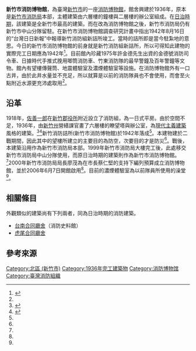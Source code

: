 {{Infobox Museum
 |名称    = 新竹市消防博物館
 |其他名称= Hsinchu City Fire Museum
 |图像    = 新竹消防組.jpg
 |图像大小= 280px
 |图像说明=
 |前身
 |成立时间=1999年 
 |地址    = {{TWN}}[[新竹市|新竹市]]北區中山路4號
 |类型    = 公立
 |馆藏规模= 
 |年参观人数= 
 |开放时间= 
 |官方网站= [http://www.hcfd.gov.tw/museum/ 官方網址]
}}
{{TW monument 
| name = 新竹市消防博物館
| image =
| imagename =
| formername = 新竹市消防組、新竹市消防局
| class = 辦公廳舍
| level = 歷史建築
| date = 2015年10月25日
| coordinates = {{Coord|24.806434|120.968055|display=inline,title|scale:10000}} 
| time = 1936-1942年
| reg_url = https://nchdb.boch.gov.tw/assets/overview/monument/20181224000001
}}

'''新竹市消防博物館'''，為臺灣[[新竹市|新竹市]]的一座[[消防|消防]][[博物館|博物館]]，館舍興建於1936年，原本是[[新竹市消防局|新竹市消防局]]本部，主體建築由六層樓的鐘樓與二層樓的辦公室組成{{r|走}}。在[[臺灣日治時期|日治時期]]，該建築是全新竹市最高的建築{{r|走}}。而在改為消防博物館之後，新竹市消防局仍有新竹市中山分隊留駐{{r|走}}。在新竹市消防博物館調查研究計畫中指出1942年8月16日的“台灣日日新報”中報導新竹消防組新詰所竣工。當時的詰所即是當今駐紮地的意思。今日的新竹市消防博物館的前身就是新竹消防組新詰所，所以可得知此建物的實際完工日期應為1942年<ref name=":1">{{Cite book|title=108年度市定古蹟-新竹市消防博物館調查研究計畫-「修復及再利用計畫」期末報告書|last=范|first=綱城|publisher=范綱城建築師事務所|year=2020|isbn=|location=台灣|pages=2-53}}</ref>。目前館內珍藏1975年許金德先生出資的金德號消防司令車、日據時代手推式脕用唧筒消防車、竹東消防隊的最早警鐘及百年警鐘等文物。館內有望樓傳聲筒、地震體驗室及濃煙體驗室等設施。在消防博物館外有一口古井，由於此井水量並不充足，所以就算是以前的消防隊員也不會使用，而會至火點附近水源更充沛處取用<ref name=":1" />。

== 沿革 ==
1918年，[[佐善一郎|佐善一郎]]在[[新竹郡役所|新竹郡役所]]附近設立了消防組，為一日式平房。由於空間不足，1936年，由[[新竹州|新竹州]]營繕課官畫了六層樓的瞭望塔與辦公室，為[[现代主义建筑|現代主義建築]]風格的建築。<ref name=":0">{{Cite web|url=https://www.ntl.edu.tw/public/Attachment/5111210592245.pdf|title=消防組到消防博物館：新竹消防博物館|accessdate=|author=蕭景文|date=|publisher=|archive-date=2019-06-08|archive-url=https://web.archive.org/web/20190608135347/https://www.ntl.edu.tw/public/Attachment/5111210592245.pdf|dead-url=no}}</ref><ref>{{Cite web|url=https://nchdb.boch.gov.tw/assets/overview/monument/20181224000001|title=新竹市消防博物館|accessdate=|author=|date=|publisher=國家文化資產網|archive-date=2019-06-09|archive-url=https://web.archive.org/web/20190609094018/https://nchdb.boch.gov.tw/assets/overview/monument/20181224000001|dead-url=no}}</ref>新竹消防詰所(新竹市消防博物館)於1942年落成<ref name=":1" />。本建物建於二戰期間，因此其中的望樓所建立的主要目的為防空，次要目的才是防災<ref name=":1" />。戰後，本建築沿用作為新竹市消防局本部。1999年新竹市消防局大樓完工後，此處移交新竹市消防局中山分隊使用，而原日治時期的建築則作為新竹市消防博物館。<ref name=":0" />2000年新竹市消防局局長廖茂為在市長蔡仁堅的支持下編列預算成立消防博物館，並於2006年6月7日開館啟用<ref name=":1" />。目前的濃煙體驗室為以前隊員所使用的澡堂<ref name=":1" />。

== 相關條目 ==
外觀類似的建築尚有下列兩者，同為日治時期的消防建築。

* [[原臺南合同廳舍|台南合同廳舍]]（消防史料館）
* [[虎尾合同廳舍|虎尾合同廳舍]]

== 參考來源 ==
{{reflist|refs=
<ref name="走">{{cite book|author=陳愛珠 |chapter=〈市中心‧消防博物館〉 |title=《走讀台灣 新竹市》|publisher=國家文化總會 |isbn=978-986-6573-15-6 |pages=頁32|date=2009年12月}}</ref>
}}

{{commons category|Hsinchu City Fire Museum}}
{{新竹市文化資產}}

[[Category:北區_(新竹市)|Category:北區 (新竹市)]]
[[Category:1936年完工建築物|Category:1936年完工建築物]]
[[Category:消防博物馆|Category:消防博物馆]]
[[Category:臺灣消防組織|Category:臺灣消防組織]]